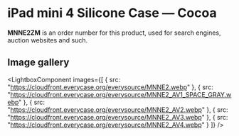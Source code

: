 
# iPad mini 4 Silicone Case — Cocoa

<Callout type='info' emoji='👉🏻'>**MNNE2ZM** is an order number for this product, used for search engines, auction websites and such.</Callout>

## Image gallery

<LightboxComponent
    images={[
      {
        src: "https://cloudfront.everycase.org/everysource/MNNE2.webp"
      },
      {
        src: "https://cloudfront.everycase.org/everysource/MNNE2_AV1_SPACE_GRAY.webp"
      },
      {
        src: "https://cloudfront.everycase.org/everysource/MNNE2_AV2.webp"
      },
      {
        src: "https://cloudfront.everycase.org/everysource/MNNE2_AV3.webp"
      },
      {
        src: "https://cloudfront.everycase.org/everysource/MNNE2_AV4.webp"
      }
    ]}
  />
